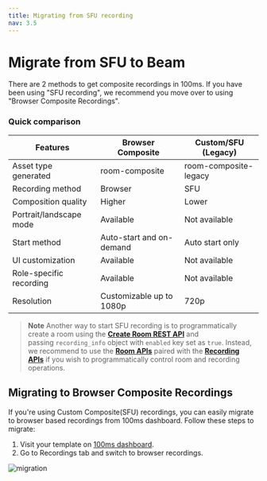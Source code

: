 ```yaml
---
title: Migrating from SFU recording
nav: 3.5
---
```


# Migrate from SFU to Beam

There are 2 methods to get composite recordings in 100ms. If you have been using "SFU recording", we recommend you move over to using "Browser Composite Recordings".

### **Quick comparison**

| Features | Browser Composite | Custom/SFU (Legacy) |
| --- | --- | --- |
| Asset type generated | room-composite  | room-composite-legacy |
| Recording method | Browser | SFU |
| Composition quality | Higher | Lower |
| Portrait/landscape mode | Available | Not available |
| Start method | Auto-start and on-demand | Auto start only |
| UI customization | Available | Not available |
| Role-specific recording | Available | Not available |
| Resolution | Customizable up to 1080p | 720p |

> **Note**
Another way to start SFU recording is to programmatically create a room using the **[Create Room REST API](https://www.100ms.live/docs/server-side/v2/api-reference/Rooms/create-via-api)** and passing `recording_info` object with `enabled` key set as `true`. Instead, we recommend to use the **[Room APIs](https://www.100ms.live/docs/server-side/v2/api-reference/Rooms/overview)** paired with the **[Recording APIs](https://www.100ms.live/docs/server-side/v2/api-reference/recordings/overview)** if you wish to programmatically control room and recording operations.
> 

## Migrating to Browser Composite Recordings

If you're using Custom Composite(SFU) recordings,  you can easily migrate to browser based recordings from 100ms dashboard. Follow these steps to migrate:

1. Visit your template on [100ms dashboard](https://dashboard.100ms.live/dashboard).
2. Go to Recordings tab and switch to browser recordings.

![migration](/docs/v2/browser.png)
